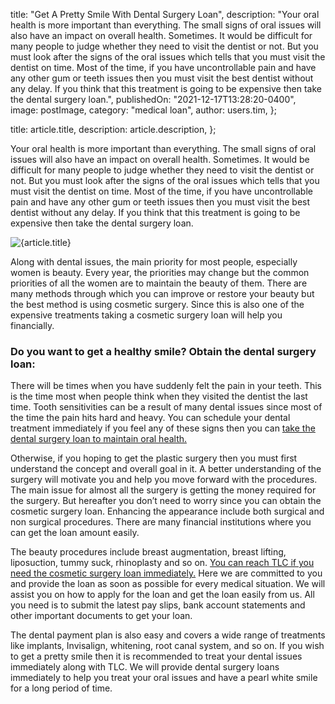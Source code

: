 
  title: "Get A Pretty Smile With Dental Surgery Loan",
  description:
    "Your oral health is more important than everything. The small signs of oral issues will also have an impact on overall health. Sometimes. It would be difficult for many people to judge whether they need to visit the dentist or not. But you must look after the signs of the oral issues which tells that you must visit the dentist on time. Most of the time, if you have uncontrollable pain and have any other gum or teeth issues then you must visit the best dentist without any delay. If you think that this treatment is going to be expensive then take the dental surgery loan.",
  publishedOn: "2021-12-17T13:28:20-0400",
  image: postImage,
  category: "medical loan",
  author: users.tim,
};

  title: article.title,
  description: article.description,
};


Your oral health is more important than everything. The small signs of oral issues will also have an impact on overall health. Sometimes. It would be difficult for many people to judge whether they need to visit the dentist or not. But you must look after the signs of the oral issues which tells that you must visit the dentist on time. Most of the time, if you have uncontrollable pain and have any other gum or teeth issues then you must visit the best dentist without any delay. If you think that this treatment is going to be expensive then take the dental surgery loan.

<Image src={postImage} alt={article.title} />

Along with dental issues, the main priority for most people, especially women is beauty. Every year, the priorities may change but the common priorities of all the women are to maintain the beauty of them. There are many methods through which you can improve or restore your beauty but the best method is using cosmetic surgery. Since this is also one of the expensive treatments taking a cosmetic surgery loan will help you financially.

### Do you want to get a healthy smile? Obtain the dental surgery loan:

There will be times when you have suddenly felt the pain in your teeth. This is the time most when people think when they visited the dentist the last time. Tooth sensitivities can be a result of many dental issues since most of the time the pain hits hard and heavy. You can schedule your dental treatment immediately if you feel any of these signs then you can [take the dental surgery loan to maintain oral health.](https://tlc.com.au/choose-dental-surgery-loan-for-all-your-dental-work/)

Otherwise, if you hoping to get the plastic surgery then you must first understand the concept and overall goal in it. A better understanding of the surgery will motivate you and help you move forward with the procedures. The main issue for almost all the surgery is getting the money required for the surgery. But hereafter you don’t need to worry since you can obtain the cosmetic surgery loan. Enhancing the appearance include both surgical and non surgical procedures. There are many financial institutions where you can get the loan amount easily.

The beauty procedures include breast augmentation, breast lifting, liposuction, tummy suck, rhinoplasty and so on. [You can reach TLC if you need the cosmetic surgery loan immediately.](https://medical.tlc.com.au/cosmetic-surgery/) Here we are committed to you and provide the loan as soon as possible for every medical situation. We will assist you on how to apply for the loan and get the loan easily from us. All you need is to submit the latest pay slips, bank account statements and other important documents to get your loan.

The dental payment plan is also easy and covers a wide range of treatments like implants, Invisalign, whitening, root canal system, and so on. If you wish to get a pretty smile then it is recommended to treat your dental issues immediately along with TLC. We will provide dental surgery loans immediately to help you treat your oral issues and have a pearl white smile for a long period of time.
